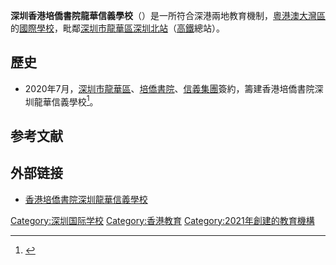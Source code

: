 {{不是|培僑書院|培僑中學|培正|培英中學|培道中學}}
{{Future}}
{{Infobox_School 
| name = 深圳香港培僑書院龍華信義學校
| other name = Shenzhen Hong Kong Pui Kiu College Longhua Xinyi School
| image =
| motto = 
| established= 2021年
| affiliation = [[培僑教育機構|培僑教育機構]]
| type= 男女合校中小學<br />
| 校監= [[曾鈺成|曾鈺成]]
| principal = 吳育智
| assistant_principal = 
| house = 
| student_union = 
| faculty = 
| address = 
| website = https://www.puikiuxinyi.edu.hk/
|district=
|telephone=
}}
'''深圳香港培僑書院龍華信義學校'''（{{lang-en|Shenzhen Hong Kong Pui Kiu College Longhua Xinyi School}}）是一所符合深港兩地教育機制，[[粵港澳大灣區|粵港澳大灣區]]的[[國際學校|國際學校]]，毗鄰[[深圳市|深圳市]][[龙华区_(深圳市)|龍華區]][[深圳北站|深圳北站]]（[[高鐵|高鐵]]總站）。

== 歷史 ==
*2020年7月，[[深圳市龍華區|深圳市龍華區]]、[[培僑書院|培僑書院]]、[[信義玻璃|信義集團]]簽約，籌建香港培僑書院深圳龍華信義學校<ref>{{cite web|url=http://www.sz.gov.cn/ztfw/jyly/wyk/content/post_7913006.html|title=深港教育合作新创举！又一所高标准国际化学校落户龙华！}}</ref>。

== 参考文献 ==
{{Reflist|30em}}

== 外部链接 ==
*[https://www.puikiuxinyi.edu.hk 香港培僑書院深圳龍華信義學校] 

[[Category:深圳国际学校|Category:深圳国际学校]]
[[Category:香港教育|Category:香港教育]]
[[Category:2021年創建的教育機構|Category:2021年創建的教育機構]]